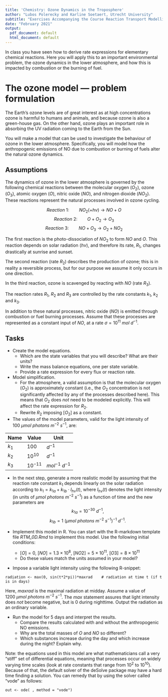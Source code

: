 ```yaml
---
title: 'Chemistry: Ozone Dynamics in the Troposphere'
author: "Lubos Polerecky and Karline Soetaert, Utrecht University"
subtitle: "Exercises Accompanying the Course Reaction Transport Modelling in the Hydrosphere"
date: "February 2021"
output:
  pdf_document: default
  html_document: default
---
```


In class you have seen how to derive rate expressions for elementary chemical reactions. Here you will apply this to an important environmental problem, the ozone dynamics in the lower atmosphere, and how this is impacted by combustion or the burning of fuel. 

# The ozone model --- problem formulation

The Earth's ozone levels are of great interest as at high concentrations ozone is harmful to humans and animals, and because ozone is also a green-house gas. On the other hand, ozone plays an important role in absorbing the UV radiation coming to the Earth from the Sun.

You will make a model that can be used to investigate the behaviour of ozone in the lower atmosphere. Specifically, you will model how the anthropogenic emissions of NO due to combustion or burning of fuels alter the natural ozone dynamics.

## Assumptions

The dynamics of ozone in the lower atmosphere is governed by the following chemical reactions between the molecular oxygen ($O_2$), ozone ($O_3$), atomic oxygen ($O$), nitric oxide ($NO$), and nitrogen dioxide ($NO_2$). These reactions represent the natural processes involved in ozone cycling.

$$ Reaction~1: \qquad NO_2 (+ h\nu) \rightarrow NO+O $$
$$ Reaction~2: \qquad O+O_2 \rightarrow O_3 $$
$$ Reaction~3: \qquad NO+O_3 \rightarrow O_2 + NO_2 $$

The first reaction is the photo-dissociation of $NO_2$ to form $NO$ and $O$. This reaction depends on solar radiation ($h\nu$), and therefore its rate, $R_1$, changes drastically at sunrise and sunset. 

The second reaction (rate $R_2$) describes the production of ozone; this is in reality a reversible process, but for our purpose we assume it only occurs in one direction. 

In the third reaction, ozone is scavenged by reacting with $NO$ (rate $R_3$). 

The reaction rates $R_1$, $R_2$ and $R_3$ are controlled by the rate constants $k_1$, $k_2$ and $k_3$. 

In addition to these natural processes, nitric oxide ($NO$) is emitted through combustion or fuel burning processes. Assume that these processes are represented as a constant input of $NO$, at a rate $\sigma = 10^{11}~mol~d^{-1}$.

## Tasks

* Create the model equations. 
    - Which are the state variables that you will describe? What are their units?
    - Write the mass balance equations, one per state variable.
    - Provide a rate expression for every flux or reaction rate.

* Model simplification. 
    - For the atmosphere, a valid assumption is that the molecular oxygen ($O_2$) is approximately constant (i.e., the $O_2$ concentration is not significantly affected by any of the processes described here). This means that $O_2$ does *not* need to be modeled explicitly. This will affect the rate expression for $R_2$.
    - Rewrite $R_2$ imposing [$O_2$] as a constant. 

* The values of the model parameters, valid for the light intensity of $100~\mu mol~photons~m^{-2}~s^{-1}$, are:

| Name       | Value      |  Unit              |
| ---------- | ---------- | ------------------ |
| $k_1$      | $100$      | $d^{-1}$           |
| $k_2$      | $10^{10}$  | $d^{-1}$           |
| $k_3$      | $10^{-11}$ | $mol^{-1}~d^{-1}$  |

* In the next step, generate a more realistic model by assuming that the reaction rate constant $k_1$ depends linearly on the solar radiation according to
$k_1 = k_{1a}+k_{1b} \cdot I_{h\nu}(t)$, where $I_{h\nu}(t)$ denotes the light intensity (in units of $\mu mol~photons~m^{-2}~s^{-1}$) as a function of time and the new parameters are
$$k_{1a} = 10^{-30}~d^{-1},$$ 
$$k_{1b} = 1~(\mu mol~photons~m^{-2}~s^{-1})^{-1}~d^{-1}.$$

* Implement this model in R. You can start with the R-markdown template file *RTM_0D.Rmd* to implement this model.\footnote{You can obtain this file from Rstudio: File $\rightarrow$ new File $\rightarrow$ Rmarkdown $\rightarrow$ from template $\rightarrow$ RTM\_0D. Save this file under a different name. Do not forget to change the heading of this file.} Use the following initial conditions:
     - $[O] = 0$, $[NO] = 1.3\times 10^8$, $[NO2] = 5\times 10^{11}$, $[O3] = 8\times 10^{11}$
     - Do these values match the units assumed in your model?

* Impose a variable light intensity using the following R-snippet:
```{}
radiation <- max(0, sin(t*2*pi))*maxrad    # radiation at time t (if t is in days)
```
Here, *maxrad* is the maximal radiation at midday. Assume a value of $1200~\mu mol~photons~m^{-2}~s^{-1}$. The *max* statement assures that light intensity does *not* become negative, but is 0 during nighttime. Output the radiation as an ordinary variable.

* Run the model for 5 days and interpret the results. 
    - Compare the results calculated with and without the anthropogenic NO emissions.
    - Why are the total masses of $O$ and $NO$ so different? 
    - Which substances increase during the day and which increase during the night? Explain why.

Note: the equations used in this model are what mathematicians call a very "stiff" set of differential equations, meaning that processes occur on widely varying time scales (look at rate constants that range from $10^2$ to $10^{10}$). Because of that, the default solver of the deSolve package may have a hard time finding a solution. You can remedy that by using the solver called "vode" as follows:
```{}
out <- ode( , method = "vode")
```

  